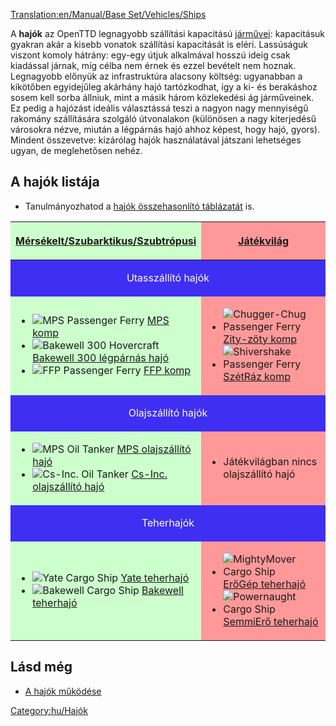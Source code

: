 [[Translation:en/Manual/Base Set/Vehicles/Ships]]
{{hu/Tartalomjegyzék}}

A '''hajók''' az OpenTTD legnagyobb szállítási kapacitású [[hu/Manual/Base Set/Vehicles/Járművek|járművei]]: kapacitásuk gyakran akár a kisebb vonatok szállítási kapacitását is eléri. Lassúságuk viszont komoly hátrány: egy-egy útjuk alkalmával hosszú ideig csak kiadással járnak, míg célba nem érnek és ezzel bevételt nem hoznak. Legnagyobb előnyük az infrastruktúra alacsony költség: ugyanabban a kikötőben egyidejűleg akárhány hajó tartózkodhat, így a ki- és berakáshoz sosem kell sorba állniuk, mint a másik három közlekedési ág járműveinek. Ez pedig a hajózást ideális választássá teszi a nagyon nagy mennyiségű rakomány szállítására szolgáló útvonalakon (különösen a nagy kiterjedésű városokra nézve, miután a légpárnás hajó ahhoz képest, hogy hajó, gyors). Mindent összevetve: kizárólag hajók használatával játszani lehetséges ugyan, de meglehetősen nehéz.

==A hajók listája==
* Tanulmányozhatod a [[hu/Manual/Base Set/Vehicles/Hajók összehasonlító táblázata|hajók összehasonlító táblázatát]] is.

{|border="1" cellspacing="2" cellpadding="3" rules="all" style="margin:1em 1em 1em 0; border:solid 1px #AAAAAA;"
!width="50%" style="background: #ccffcc" | [[hu/Manual/Éghajlatok|Mérsékelt/Szubarktikus/Szubtrópusi]]
!width="50%" style="background: #ff9999" | [[hu/Manual/Éghajlatok#Játékvilág|Játékvilág]]
|-
! colspan="2" style="background: #3e2ff3; color:white" align="center" | Utasszállító hajók
|-
| style="background: #ccffcc" |
*[[File:en/Ferry.png|MPS Passenger Ferry]] [[hu/Manual/Base Set/Vehicles/MPS komp|MPS komp]]
*[[File:en/Hovercraft.png|Bakewell 300 Hovercraft]] [[hu/Manual/Base Set/Vehicles/Bakewell 300 légpárnás hajó|Bakewell 300 légpárnás hajó]]
*[[File:en/Ferry.png|FFP Passenger Ferry]] [[hu/Manual/Base Set/Vehicles/FFP komp|FFP komp]]
| style="background: #ff9999" |
*[[File:en/Toylandpassengership.png|Chugger-Chug Passenger Ferry]] [[hu/Zity-zöty komp|Zity-zöty komp]]
*[[File:en/Toylandpassengership.png|Shivershake Passenger Ferry]] [[hu/SzétRáz komp|SzétRáz komp]]
|-
! colspan="2" style="background: #3e2ff3; color:white" align="center" | Olajszállító hajók
|-
| style="background: #ccffcc" |
*[[File:en/OilTanker.png|MPS Oil Tanker]] [[hu/Manual/Base Set/Vehicles/MPS olajszállító hajó|MPS olajszállító hajó]]
*[[File:en/OilTanker.png|Cs-Inc. Oil Tanker]] [[hu/Manual/Base Set/Vehicles/Cs-Inc. olajszállító hajó|Cs-Inc. olajszállító hajó]]
| style="background: #ff9999" |
* Játékvilágban nincs olajszállító hajó
|-
! colspan="2" style="background: #3e2ff3; color:white" align="center" | Teherhajók
|-
| style="background: #ccffcc" |
*[[File:en/CargoShip.png|Yate Cargo Ship]] [[hu/Manual/Base Set/Vehicles/Yate teherhajó|Yate teherhajó]]
*[[File:en/CargoShip.png|Bakewell Cargo Ship]] [[hu/Manual/Base Set/Vehicles/Bakewell teherhajó|Bakewell teherhajó]]
| style="background: #ff9999" |
*[[File:en/Toylandcargoship.png|MightyMover Cargo Ship]] [[hu/ErőGép teherhajó|ErőGép teherhajó]]
*[[File:en/Toylandcargoship.png|Powernaught Cargo Ship]] [[hu/SemmiErő teherhajó|SemmiErő teherhajó]]
|}

==Lásd még==
*[[hu/Manual/Víziutak létesítése#A hajók működése|A hajók működése]]


[[Category:hu/Hajók]]